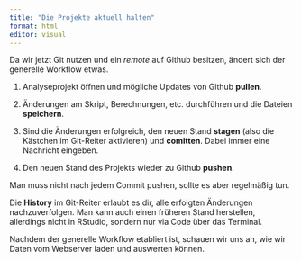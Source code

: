 ```yaml
---
title: "Die Projekte aktuell halten"
format: html
editor: visual
---
```


Da wir jetzt Git nutzen und ein *remote* auf Github besitzen, ändert sich der generelle Workflow etwas.

1.  Analyseprojekt öffnen und mögliche Updates von Github **pullen**.

2.  Änderungen am Skript, Berechnungen, etc. durchführen und die Dateien **speichern**.

3.  Sind die Änderungen erfolgreich, den neuen Stand **stagen** (also die Kästchen im Git-Reiter aktivieren) und **comitten**. Dabei immer eine Nachricht eingeben.

4.  Den neuen Stand des Projekts wieder zu Github **pushen**.

Man muss nicht nach jedem Commit pushen, sollte es aber regelmäßig tun.

Die **History** im Git-Reiter erlaubt es dir, alle erfolgten Änderungen nachzuverfolgen. Man kann auch einen früheren Stand herstellen, allerdings nicht in RStudio, sondern nur via Code über das Terminal.

Nachdem der generelle Workflow etabliert ist, schauen wir uns an, wie wir Daten vom Webserver laden und auswerten können.
